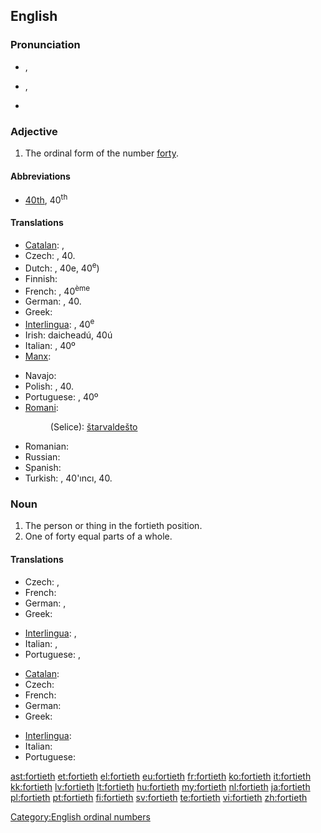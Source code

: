 ==English==

===Pronunciation===
* {{a|RP}} {{IPA|/ˈfɔːtiəθ/}}, {{SAMPA|/fO:ti@T/}}
* {{a|GenAm}} {{IPA|/ˈfɔɻtiəθ/}}, {{SAMPA|/"fOrti@T/}}
* {{hyphenation|for|ti|eth}}

===Adjective===
{{en-adj|-}}

# The ordinal form of the number [[forty]].

====Abbreviations====
* [[40th]], 40<sup>th</sup>

====Translations====
{{trans-top|ordinal form of forty}}
* [[Catalan]]: {{t|ca|quarantè}}, {{t|ca|quadragèsim}}
* Czech: {{t|cs|čtyřicátý}}, 40.
* Dutch: {{t|nl|veertigste}}, 40e, 40<sup>e</sup>)
* Finnish: {{t|fi|neljäskymmenes}}
* French: {{t+|fr|quarantième}}, 40<sup>ème</sup>
* German: {{t|de|vierzigster}}, 40.
* Greek: {{t+|el|τεσσαρακοστός|tr=tessarakostós}}
* [[Interlingua]]: {{t|ia|quarantesime}}, 40<sup>e</sup>
* Irish: daicheadú, 40ú
* Italian: {{t|it|quarantesimo}}, 40º
* [[Manx]]: {{t|gv|daeedoo}}
{{trans-mid}}
* Navajo: {{tø|nv|dízdiin góneʼ}}
* Polish: {{t+|pl|czterdziesty}}, 40.
* Portuguese: {{t|pt|quadragésimo}}, 40º
* [[Romani]]:
*: (Selice): [[štarvaldešto]] {{m}}
* Romanian: {{t|ro|patruzecilea}}
* Russian: {{t|ru|сороковой|sc=Cyrl|tr=sorokovój}}
* Spanish: {{t|es|cuadragésimo}}
* Turkish: {{t|tr|kırkıncı}}, 40'ıncı, 40.
{{trans-bottom}}

===Noun===
{{en-noun}}

# The person or thing in the fortieth position.
# One of forty equal parts of a whole.

====Translations====
{{trans-top|person or thing}}
* Czech: {{t-|cs|čtyřicátý|m}}, {{t-|cs|čtyřicátá|f}}
* French: {{t+|fr|quarantième}}
* German: {{t-|de|Vierzigster|m}}, {{t-|de|Vierzigste|f}}
* Greek: {{t|el|τεσσαρακοστός|tr=tessarakostós|sc=Grek}}
{{trans-mid}}
* [[Interlingua]]: {{t|ia|quarantesimo|m}}, {{t|ia|quarantesima|f}}
* Italian: {{t+|it|quarantesimo|m}}, {{t+|it|quarantesima|f}}
* Portuguese: {{t+|pt|quadragésimo|m}}, {{t-|pt|quadragésima|f}}
{{trans-bottom}}

{{trans-top|one of forty equal parts}}
* [[Catalan]]: {{t|ca|quarantè|m}}
* Czech: {{t-|cs|čtyřicetina|f}}
* French: {{t+|fr|quarantième|m}}
* German: {{t-|de|Vierzigstel|n}}
* Greek: {{t|el|τεσσαρακοστό|n|tr=tessarakostó|sc=Grek}}
{{trans-mid}}
* [[Interlingua]]: {{t|ia|quarantesimo}}
* Italian: {{t+|it|quarantesimo|m}}
* Portuguese: {{t+|pt|quadragésimo|m}}
{{trans-bottom}}

[[Category:English ordinal numbers]]

[[ast:fortieth]]
[[et:fortieth]]
[[el:fortieth]]
[[eu:fortieth]]
[[fr:fortieth]]
[[ko:fortieth]]
[[it:fortieth]]
[[kk:fortieth]]
[[lv:fortieth]]
[[lt:fortieth]]
[[hu:fortieth]]
[[my:fortieth]]
[[nl:fortieth]]
[[ja:fortieth]]
[[pl:fortieth]]
[[pt:fortieth]]
[[fi:fortieth]]
[[sv:fortieth]]
[[te:fortieth]]
[[vi:fortieth]]
[[zh:fortieth]]